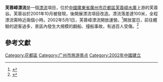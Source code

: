 '''芙蓉嶂漂流'''是一個[[漂流|漂流]]項目，位於[[中國|中國]][[廣東省|廣東省]][[廣州市|廣州市]][[花都區|花都區]][[芙蓉嶂水庫|芙蓉嶂水庫]]上游的芙蓉谷。芙蓉谷於2001年10月被發現，後開展漂流項目改造。漂流落差達100米，全程漂流需時近兩個小時。2002年5月1日，芙蓉嶂漂流開放運營。<ref>{{cite news |author1=李紀澤 |author2=馬操 |title=花都芙蓉峽漂流落差達百米“五一”開始開放 |url=http://news.sina.com.cn/c/2002-04-18/0938550231.html |accessdate=2020-07-07 |work=深圳商報 |date=2002-04-18 |archive-date=2020-07-07 |archive-url=https://web.archive.org/web/20200707073441/http://news.sina.com.cn/c/2002-04-18/0938550231.html |dead-url=no }}</ref>開放當日，前往體驗的遊客過多，景區內發生大規模的翻船、撞船事故，有過百人受傷。<ref>{{cite news |author1=鄭廣雷 |title=“廣州第一漂”出現翻船芙蓉峽漂流百人受傷(圖) |url=http://news.sohu.com/27/39/news200683927.shtml |accessdate=2020-07-07 |work=廣州日報 |date=2002-05-02 |archive-date=2004-01-02 |archive-url=https://web.archive.org/web/20040102221502/http://news.sohu.com/27/39/news200683927.shtml |dead-url=no }}</ref>
==參考文獻==
{{Reflist}}
{{GZ-stub}}

[[Category:花都區|Category:花都區]]
[[Category:广州市旅游景点|Category:广州市旅游景点]]
[[Category:2002年中國建立|Category:2002年中國建立]]